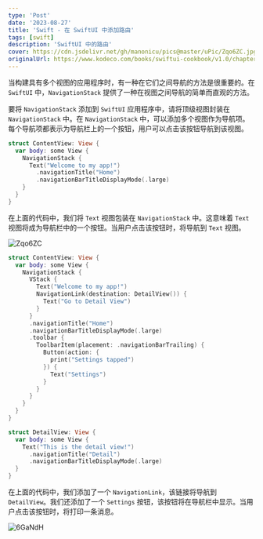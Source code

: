 ```yaml
---
type: 'Post'
date: '2023-08-27'
title: 'Swift - 在 SwiftUI 中添加路由'
tags: [swift]
description: 'SwiftUI 中的路由'
cover: https://cdn.jsdelivr.net/gh/manonicu/pics@master/uPic/Zqo6ZC.jpg
originalUrl: https://www.kodeco.com/books/swiftui-cookbook/v1.0/chapters/7-add-a-navigationstack-in-swiftui
---
```


当构建具有多个视图的应用程序时，有一种在它们之间导航的方法是很重要的。在 `SwiftUI` 中，`NavigationStack` 提供了一种在视图之间导航的简单而直观的方法。

要将 `NavigationStack` 添加到 `SwiftUI` 应用程序中，请将顶级视图封装在 `NavigationStack` 中。在 `NavigationStack` 中，可以添加多个视图作为导航项。每个导航项都表示为导航栏上的一个按钮，用户可以点击该按钮导航到该视图。

```swift
struct ContentView: View {
  var body: some View {
    NavigationStack {
      Text("Welcome to my app!")
        .navigationTitle("Home")
        .navigationBarTitleDisplayMode(.large)
    }
  }
}
```

在上面的代码中，我们将 `Text` 视图包装在 `NavigationStack` 中。这意味着 `Text` 视图将成为导航栏中的一个按钮。当用户点击该按钮时，将导航到 `Text` 视图。

![Zqo6ZC](https://cdn.jsdelivr.net/gh/manonicu/pics@master/uPic/Zqo6ZC.jpg)

```swift
struct ContentView: View {
  var body: some View {
    NavigationStack {
      VStack {
        Text("Welcome to my app!")
        NavigationLink(destination: DetailView()) {
          Text("Go to Detail View")
        }
      }
      .navigationTitle("Home")
      .navigationBarTitleDisplayMode(.large)
      .toolbar {
        ToolbarItem(placement: .navigationBarTrailing) {
          Button(action: {
            print("Settings tapped")
          }) {
            Text("Settings")
          }
        }
      }
    }
  }
}

struct DetailView: View {
  var body: some View {
    Text("This is the detail view!")
      .navigationTitle("Detail")
      .navigationBarTitleDisplayMode(.large)
  }
}
```

在上面的代码中，我们添加了一个 `NavigationLink`，该链接将导航到 `DetailView`。我们还添加了一个 `Settings` 按钮，该按钮将在导航栏中显示。当用户点击该按钮时，将打印一条消息。

![6GaNdH](https://cdn.jsdelivr.net/gh/manonicu/pics@master/uPic/6GaNdH.jpg)
